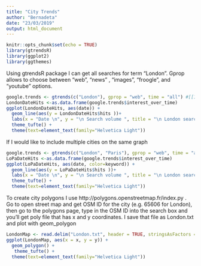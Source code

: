 ```yaml
---
title: "City Trends"
author: "Bernadeta"
date: "23/03/2019"
output: html_document
---
```


```r
knitr::opts_chunk$set(echo = TRUE)
library(gtrendsR)
library(ggplot2)
library(ggthemes)
```

Using gtrendsR package I can get all searches for term "London". Gprop allows to choose between "web", "news" , "images", "froogle", and "youtube" options. 


```r
google.trends <- gtrends(c("London"), gprop = "web", time = "all") #[[1]] using this would only take the 1st list
LondonDateHits <-as.data.frame(google.trends$interest_over_time)
ggplot(LondonDateHits, aes(date)) + 
  geom_line(aes(y = LondonDateHits$hits ))+
  labs(x = "Date \n", y = "\n Search volume ", title = "\n London search \n") +
  theme_tufte() +
  theme(text=element_text(family="Helvetica Light")) 
```

If I would like to include multiple cities on the same graph

```r
google.trends <- gtrends(c("London", "Paris"), gprop = "web", time = "all") #[[1]] using this would only take the 1st list
LoPaDateHits <-as.data.frame(google.trends$interest_over_time)
ggplot(LoPaDateHits, aes(date, color=keyword)) + 
  geom_line(aes(y = LoPaDateHits$hits ))+
  labs(x = "Date \n", y = "\n Search volume ", title = "\n London search \n") +
  theme_tufte() +
  theme(text=element_text(family="Helvetica Light")) 
```

To create city polygons I use http://polygons.openstreetmap.fr/index.py . Go to open street map and get OSM ID for the city (e.g. 65606 for London), then go to the polygons page, type in the OSM ID into the search box and you'll get poly file that has x and y coordinates. I save that file as London.txt and plot with geom_polygon

```r
LondonMap <- read.delim("London.txt", header = TRUE, stringsAsFactors = FALSE)
ggplot(LondonMap, aes(x = x, y = y)) +
  geom_polygon() +
   theme_tufte() +
  theme(text=element_text(family="Helvetica Light")) 
```

